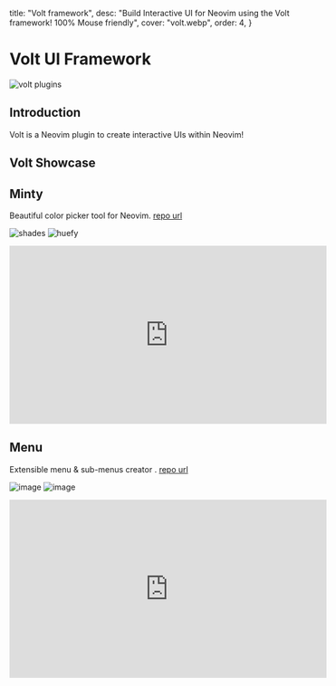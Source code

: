   title: "Volt framework",
  desc: "Build Interactive UI for Neovim using the Volt framework! 100% Mouse friendly",
  cover: "volt.webp",
  order: 4,
}

# Volt UI Framework

![volt plugins](/news/volt.webp)

## Introduction

Volt is a Neovim plugin to create interactive UIs within Neovim!

## Volt Showcase 

## Minty

Beautiful color picker tool for Neovim. [repo url](https://github.com/NvChad/minty)

![shades](https://github.com/user-attachments/assets/d499748b-d9c8-4a92-89ba-bfce1814c275)
![huefy](https://github.com/user-attachments/assets/504ba2a1-9d83-492c-9913-f0e159ef9ad8)

<iframe width="560" height="315" src="https://www.youtube.com/embed/NHC4jLoR_zI?si=E9upX0ZWT-c5q7v6" title="YouTube video player" frameborder="0" allow="accelerometer; autoplay; clipboard-write; encrypted-media; gyroscope; picture-in-picture; web-share" referrerpolicy="strict-origin-when-cross-origin" allowfullscreen></iframe>

## Menu

Extensible menu & sub-menus creator . [repo url](https://github.com/NvChad/menu)

![image](https://github.com/user-attachments/assets/c8402279-b86d-432f-ad11-14a76c887ab1)
![image](https://github.com/user-attachments/assets/d70430e1-74d2-40dd-ba60-0b8919d53af6)

<iframe width="560" height="315" src="https://www.youtube.com/embed/VauET3tR2J4?si=cT1BTkgXweBTNZWW" title="YouTube video player" frameborder="0" allow="accelerometer; autoplay; clipboard-write; encrypted-media; gyroscope; picture-in-picture; web-share" referrerpolicy="strict-origin-when-cross-origin" allowfullscreen></iframe>
